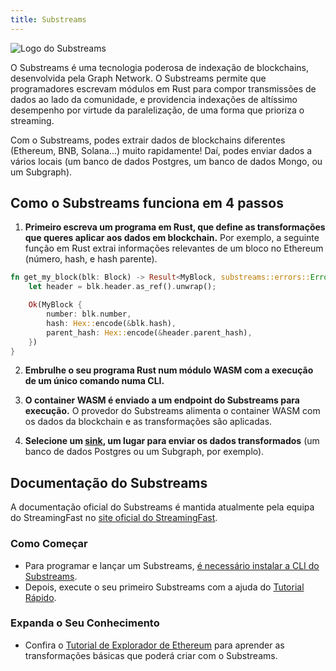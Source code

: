 ```yaml
---
title: Substreams
---
```


![Logo do Substreams](/img/substreams-logo.png)

O Substreams é uma tecnologia poderosa de indexação de blockchains, desenvolvida pela Graph Network. O Substreams permite que programadores escrevam módulos em Rust para compor transmissões de dados ao lado da comunidade, e providencia indexações de altíssimo desempenho por virtude da paralelização, de uma forma que prioriza o streaming.

Com o Substreams, podes extrair dados de blockchains diferentes (Ethereum, BNB, Solana...) muito rapidamente! Daí, podes enviar dados a vários locais (um banco de dados Postgres, um banco de dados Mongo, ou um Subgraph).

## Como o Substreams funciona em 4 passos

1. **Primeiro escreva um programa em Rust, que define as transformações que queres aplicar aos dados em blockchain.** Por exemplo, a seguinte função em Rust extrai informações relevantes de um bloco no Ethereum (número, hash, e hash parente).

```rust
fn get_my_block(blk: Block) -> Result<MyBlock, substreams::errors::Error> {
    let header = blk.header.as_ref().unwrap();

    Ok(MyBlock {
        number: blk.number,
        hash: Hex::encode(&blk.hash),
        parent_hash: Hex::encode(&header.parent_hash),
    })
}
```

2. **Embrulhe o seu programa Rust num módulo WASM com a execução de um único comando numa CLI.**

3. **O container WASM é enviado a um endpoint do Substreams para execução.** O provedor do Substreams alimenta o container WASM com os dados da blockchain e as transformações são aplicadas.

4. **Selecione um [sink](https://substreams.streamingfast.io/documentation/consume/other-sinks), um lugar para enviar os dados transformados** (um banco de dados Postgres ou um Subgraph, por exemplo).

## Documentação do Substreams

A documentação oficial do Substreams é mantida atualmente pela equipa do StreamingFast no [site oficial do StreamingFast](https://substreams.streamingfast.io/).

### Como Começar

- Para programar e lançar um Substreams, [é necessário instalar a CLI do Substreams](https://substreams.streamingfast.io/documentation/consume/installing-the-cli).
- Depois, execute o seu primeiro Substreams com a ajuda do [Tutorial Rápido](https://substreams.streamingfast.io/documentation/develop/init-project).

### Expanda o Seu Conhecimento

- Confira o [Tutorial de Explorador de Ethereum](https://substreams.streamingfast.io/tutorials/evm) para aprender as transformações básicas que poderá criar com o Substreams.
